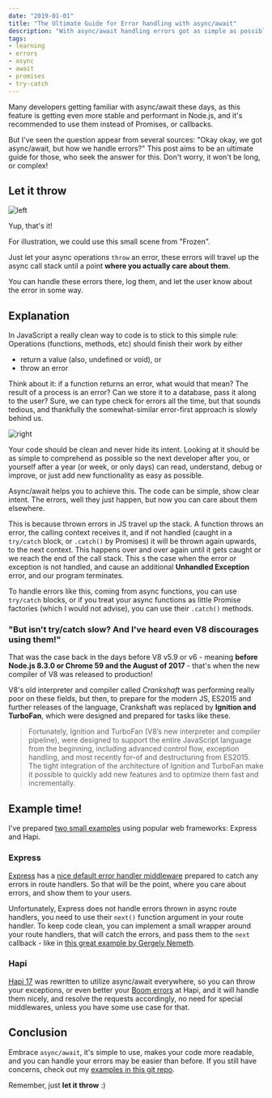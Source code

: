 ```yaml
---
date: "2019-01-01"
title: "The Ultimate Guide for Error handling with async/await"
description: "With async/await handling errors got as simple as possible"
tags:
- learning
- errors
- async
- await
- promises
- try-catch
---
```



Many developers getting familiar with async/await these days, as this feature is getting even more stable and performant in Node.js, and it's recommended to use them instead of Promises, or callbacks.

But I've seen the question appear from several sources: "Okay okay, we got async/await, but how we handle errors?" This post aims to be an ultimate guide for those, who seek the answer for this. Don't worry, it won't be long, or complex!

<a name="arguments" class="anchor post-intro"></a>


## Let it throw

![left](./let-it-throw.gif "Elza handling async errors propery")

Yup, that's it!

For illustration, we could use this small scene from "Frozen".

Just let your async operations `throw` an error, these errors will travel up the async call stack until a point **where you actually care about them**.

You can handle these errors there, log them, and let the user know about the error in some way.



## Explanation

In JavaScript a really clean way to code is to stick to this simple rule: Operations (functions, methods, etc) should finish their work by either

- return a value (also, undefined or void), or
- throw an error

Think about it: if a function returns an error, what would that mean? The result of a process is an error? Can we store it to a database, pass it along to the user? Sure, we can type check for errors all the time, but that sounds tedious, and thankfully the somewhat-similar error-first approach is slowly behind us.

![right](./let-it-throw.gif "Elza handling async errors propery")

Your code should be clean and never hide its intent. Looking at it should be as simple to comprehend as possible so the next developer after you, or yourself after a year (or week, or only days) can read, understand, debug or improve, or just add new functionality as easy as possible.

Async/await helps you to achieve this. The code can be simple, show clear intent. The errors, well they just happen, but now you can care about them elsewhere.

This is because thrown errors in JS travel up the stack. A function throws an error, the calling context receives it, and if not handled (caught in a `try/catch` block, or `.catch()` by Promises) it will be thrown again upwards, to the next context. This happens over and over again until it gets caught or we reach the end of the call stack. This s the case when the error or exception is not handled, and cause an additional **Unhandled Exception** error, and our program terminates.

To handle errors like this, coming from async functions, you can use `try/catch` blocks, or if you treat your async functions as little Promise factories (which I would not advise), you can use their `.catch()` methods.



### "But isn't try/catch slow? And I've heard even V8 discourages using them!"

That was the case back in the days before V8 v5.9 or v6 - meaning **before Node.js 8.3.0 or Chrome 59 and the August of 2017** - that's when the new compiler of V8 was released to production!

V8's old interpreter and compiler called _Crankshaft_ was performing really poor on these fields, but then, to prepare for the modern JS, ES2015 and further releases of the language, Crankshaft was replaced by **Ignition and TurboFan**, which were designed and prepared for tasks like these.


<Blockquote
	by={'Benedikt Meurer @bmeurer'}
	link={'https://v8.dev/blog/high-performance-es2015'}
	linkText={'V8 Dev Blog'}
>
	Fortunately, Ignition and TurboFan (V8’s new interpreter and compiler pipeline), were designed to support the entire JavaScript language from the beginning, including advanced control flow, exception handling, and most recently for-of and destructuring from ES2015. The tight integration of the architecture of Ignition and TurboFan make it possible to quickly add new features and to optimize them fast and incrementally.
</Blockquote>


## Example time!

I've prepared [two small examples](https://github.com/necccc/async-await-errors) using popular web frameworks: Express and Hapi.

### Express

[Express](https://expressjs.com/) has a [nice default error handler middleware](https://expressjs.com/en/guide/error-handling.html) prepared to catch any errors in route handlers. So that will be the point, where you care about errors, and show them to your users.

Unfortunately, Express does not handle errors thrown in async route handlers, you need to use their `next()` function argument in your route handler. To keep code clean, you can implement a small wrapper around your route handlers, that will catch the errors, and pass them to the `next` callback - like in [this great example by Gergely Nemeth](https://nemethgergely.com/error-handling-express-async-await/).


### Hapi

[Hapi 17](https://hapijs.com/) was rewritten to utilize async/await everywhere, so you can throw your exceptions, or even better your [Boom errors](https://github.com/hapijs/boom) at Hapi, and it will handle them nicely, and resolve the requests accordingly, no need for special middlewares, unless you have some use case for that.


## Conclusion

Embrace `async/await`, it's simple to use, makes your code more readable, and you can handle your errors may be easier than before. If you still have concerns, check out my [examples in this git repo](https://github.com/necccc/async-await-errors).

Remember, just **let it throw** :)

